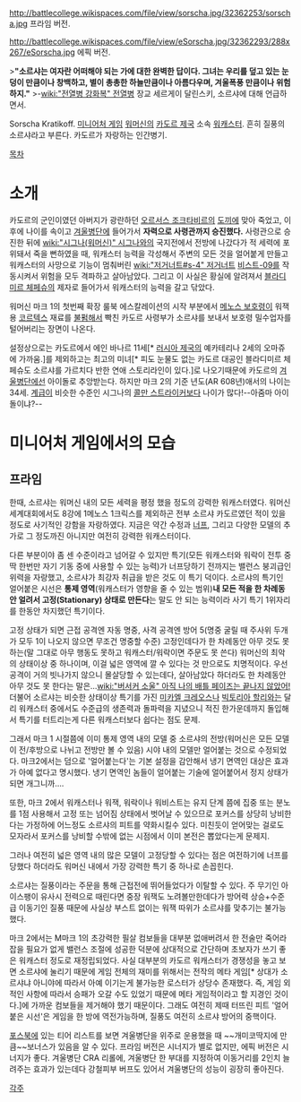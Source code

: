 http://battlecollege.wikispaces.com/file/view/sorscha.jpg/32362253/sorscha.jpg
프라임 버전.

http://battlecollege.wikispaces.com/file/view/eSorscha.jpg/32362293/288x267/eSorscha.jpg
에픽 버전.

>'''"소르샤는 여자란 어떠해야 되는 가에 대한 완벽한 답이다. 그녀는 우리를 덮고 있는 눈덩이 만큼이나 창백하고, 별이 총총한 하늘만큼이나 아름다우며, 겨울폭풍 만큼이나 위험하지."'''
>-[[wiki:"전열병 강화복" 전열병]] 장교 세르게이 달린스키, 소르샤에 대해 언급하면서.

Sorscha Kratikoff. [[미니어처 게임]] [[워머신]]의 [[카도르 제국]] 소속 [[워캐스터]]. 흔히 질풍의 소르샤라고 부른다. 카도르가 자랑하는 인간병기.

[[목차]]
= 소개 =
카도르의 군인이였던 아버지가 광란하던 [[오르서스 조크타비르]]의 [[도끼]]에 맞아 죽었고, 이후에 나이를 속이고 [[겨울병단]]에 들어가서 '''자력으로 사령관까지 승진했다.''' 사령관으로 승진한 뒤에 [[wiki:"시그나(워머신)" 시그나]]와의 국지전에서 전방에 나갔다가 적 세력에 포위돼서 죽을 뻔하였을 때, 워캐스터 능력을 각성해서 주변의 모든 것을 얼어붙게 만들고 워캐스터의 사망으로 기능이 멈춰버린 [[wiki:"저거너트#s-4" 저거너트]] [[비스트-09]]를 작동시켜서 위험을 모두 격파하고 살아남았다. 그리고 이 사실은 황실에 알려져서 [[블라디미르 체페슈]]의 제자로 들어가서 워캐스터의 능력을 갈고 닦았다.

워머신 마크 1의 첫번째 확장 룰북 에스칼레이션의 시작 부분에서 [[메노스 보호령]]이 워잭용 [[코르텍스]] 재료를 [[불펌]]해서 빡친 카도르 사령부가 소르샤를 보내서 보호령 밀수업자를 털어버리는 장면이 나온다.

설정상으로는 카도르에서 에인 바나르 11세[* [[러시아 제국]]의 예카테리나 2세의 오마쥬에 가까움.]를 제외하고는 최고의 미녀[* 피도 눈물도 없는 카도르 대공인 블라디미르 체페슈도 소르샤를 가르치다 반한 연애 스토리라인이 있다.]로 나오기때문에 카도르의 [[겨울병단]]에선 아이돌로 추앙받는다. 하지만 마크 2의 기준 년도(AR 608년)애서의 나이는 34세. [[계급]]이 비슷한 수준인 시그나의 [[콜만 스트라이커]]보다 나이가 많다!--아줌마 아이돌이냐?--


= 미니어처 게임에서의 모습 =
== 프라임 ==
한때, 소르샤는 워머신 내의 모든 세력을 평정 했을 정도의 강력한 워캐스터였다. 워머신 세계대회에서도 8강에 1메노스 1크릭스를 제외하곤 전부 소르샤 카도르였던 적이 있을 정도로 사기적인 강함을 자랑하였다. 지금은 약간 수정과 [[너프]], 그리고 다양한 모델의 추가로 그 정도까진 아니지만 여전히 강력한 워캐스터이다.

다른 부분이야 좀 센 수준이라고 넘어갈 수 있지만 특기(모든 워캐스터와 워락이 전투 중 딱 한번만 자기 기동 중에 사용할 수 있는 능력)가 너프당하기 전까지는 밸런스 붕괴급인 위력을 자랑했고, 소르샤가 최강자 취급을 받은 것도 이 특기 덕이다. 소르샤의 특기인 얼어붙은 시선은 '''통제 영역'''(워캐스터가 영향을 줄 수 있는 범위)''' 내 모든 적을 한 차례동안 얼려서 고정(Stationary) 상태로 만든다'''는 말도 안 되는 능력이라 사기 특기 1위자리를 한동안 차지했던 특기이다. 

고정 상태가 되면 근접 공격엔 자동 명중, 사격 공격엔 방어 5(명중 굴릴 때 주사위 두개가 모두 1이 나오지 않으면 무조건 명중할 수준) 고정인데다가 한 차례동안 아무 것도 못 하는(말 그대로 아무 행동도 못하고 워캐스터/워락이면 주문도 못 쓴다) 워머신의 최악의 상태이상 중 하나이며, 이걸 넓은 영역에 깔 수 있다는 것 만으로도 치명적이다. 우선 공격이 거의 빗나가지 않으니 몰살당할 수 있는데다, 살아남았다 하더라도 한 차례동안 아무 것도 못 한다는 말은…[[wiki:"버서커 소울" 아직 나의 배틀 페이즈는 끝나지 않았어!]] 더불어 소르샤는 비슷한 상태이상 특기를 가진 [[미카엘 크레오스]]나 [[빅토리아 할리]]와는 달리 워캐스터 중에서도 수준급의 생존력과 돌파력을 지녔으니 적진 한가운데까지 돌입해서 특기를 터트리는게 다른 워캐스터보다 쉽다는 점도 문제.

그래서 마크 1 시절쯤에 이미 통제 영역 내의 모델 중 소르샤의 전방(워머신은 모든 모델이 전/후방으로 나뉘고 전방만 볼 수 있음) 시야 내의 모델만 얼어붙는 것으로 수정되었다. 마크2에서는 덤으로 '얼어붙는다'는 기본 설정을 감안해서 냉기 면역인 대상은 효과가 아예 없다고 명시했다. 냉기 면역인 놈들이 얼어붙는 기술에 얼어붙어서 정지 상태가 되면 개그니까….

또한, 마크 2에서 워캐스터나 워잭, 워락이나 워비스트는 유지 단계 쯤에 집중 또는 분노를 1점 사용해서 고정 또는 넘어짐 상태에서 벗어날 수 있으므로 포커스를 상당히 낭비한다는 가정하에 어느정도 소르샤의 피트를 약화시킬수 있다. 미친듯이 얻어맞는 걸로도 모자라서 포커스를 낭비할 수밖에 없는 시점에서 이미 본전은 뽑았다는게 문제지.

그러나 여전히 넓은 영역 내의 많은 모델이 고정당할 수 있다는 점은 여전하기에 너프를 당했다 하더라도 워머신 내에서 가장 강력한 특기 중 하나로 손꼽힌다. 

소르샤는 질풍이라는 주문을 통해 근접전에 뛰어들었다가 이탈할 수 있다. 주 무기인 아이스팽이 유사시 전력으로 때린다면 중장 워잭도 노려볼만한데다가 방어력 상승+수준급 이동기인 질풍 때문에 사실상 부스트 없이는 워잭 따위가 소르샤를 맞추기는 불가능했다.

마크 2에서는 M마크 1의 초강력한 필살 컴보들을 대부분 없애버려서 한 전술만 죽어라 잡을 필요가 없게 밸런스 조절에 성공한 덕분에 상대적으로 간단하며 초보자가 쓰기 좋은 워캐스터 정도로 재정립되었다. 사실 대부분의 카도르 워캐스터가 경쟁성을 놓고 보면 소르샤에 눌리기 때문에 게임 전체의 재미를 위해서는 전작의 메타 게임[* 상대가 소르샤냐 아니야에 따라서 아예 이기는게 불가능한 로스터가 상당수 존재했다. 즉, 게임 외적인 사항에 따라서 승패가 오갈 수도 있었기 때문에 메타 게임적이라고 할 지경인 것이다.]에 가까운 컴보들을 제거해야 했기 때문이다. 그래도 여전히 제때 터뜨린 피트 '얼어붙은 시선'은 게임을 한 방에 역전가능하며, 질풍도 여전히 소르샤 방어의 중핵이다.

[[포스북]]에 있는 티어 리스트를 보면 겨울병단을 위주로 운용했을 때 ~~개미코딱지에 만큼~~보너스가 있음을 알 수 있다. 프라임 버전은 시너지가 별로 없지만, 에픽 버전은 시너지가 좋다. 겨울병단 CRA 리롤에, 겨울병단 한 부대를 지정하여 이동거리를 2인치 늘려주는 효과가 있는데다 강철피부 버프도 있어서 겨울병단의 성능이 굉장히 좋아진다.

[[각주]]

